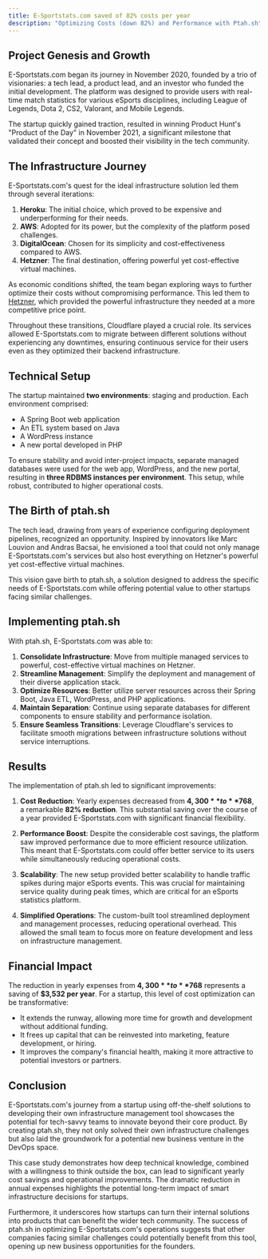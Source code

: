 ```yaml
---
title: E-Sportstats.com saved of 82% costs per year
description: "Optimizing Costs (down 82%) and Performance with Ptah.sh"
---
```


## Project Genesis and Growth

E-Sportstats.com began its journey in November 2020, founded by a trio of visionaries: a tech lead, a product lead, and an investor who funded the initial development. The platform was designed to provide users with real-time match statistics for various eSports disciplines, including League of Legends, Dota 2, CS2, Valorant, and Mobile Legends.

The startup quickly gained traction, resulted in winning Product Hunt's "Product of the Day" in November 2021, a significant milestone that validated their concept and boosted their visibility in the tech community.

## The Infrastructure Journey

E-Sportstats.com's quest for the ideal infrastructure solution led them through several iterations:

1. **Heroku**: The initial choice, which proved to be expensive and underperforming for their needs.
2. **AWS**: Adopted for its power, but the complexity of the platform posed challenges.
3. **DigitalOcean**: Chosen for its simplicity and cost-effectiveness compared to AWS.
4. **Hetzner**: The final destination, offering powerful yet cost-effective virtual machines.

As economic conditions shifted, the team began exploring ways to further optimize their costs without compromising performance. This led them to [Hetzner](https://out.ptah.sh/hetzner), which provided the powerful infrastructure they needed at a more competitive price point.

Throughout these transitions, Cloudflare played a crucial role. Its services allowed E-Sportstats.com to migrate between different solutions without experiencing any downtimes, ensuring continuous service for their users even as they optimized their backend infrastructure.

## Technical Setup

The startup maintained **two environments**: staging and production. Each environment comprised:

- A Spring Boot web application
- An ETL system based on Java
- A WordPress instance
- A new portal developed in PHP

To ensure stability and avoid inter-project impacts, separate managed databases were used for the web app, WordPress, and the new portal, resulting in **three RDBMS instances per environment**. This setup, while robust, contributed to higher operational costs.

## The Birth of ptah.sh

The tech lead, drawing from years of experience configuring deployment pipelines, recognized an opportunity. Inspired by innovators like Marc Louvion and Andras Bacsai, he envisioned a tool that could not only manage E-Sportstats.com's services but also host everything on Hetzner's powerful yet cost-effective virtual machines.

This vision gave birth to ptah.sh, a solution designed to address the specific needs of E-Sportstats.com while offering potential value to other startups facing similar challenges.

## Implementing ptah.sh

With ptah.sh, E-Sportstats.com was able to:

1. **Consolidate Infrastructure**: Move from multiple managed services to powerful, cost-effective virtual machines on Hetzner.
2. **Streamline Management**: Simplify the deployment and management of their diverse application stack.
3. **Optimize Resources**: Better utilize server resources across their Spring Boot, Java ETL, WordPress, and PHP applications.
4. **Maintain Separation**: Continue using separate databases for different components to ensure stability and performance isolation.
5. **Ensure Seamless Transitions**: Leverage Cloudflare's services to facilitate smooth migrations between infrastructure solutions without service interruptions.

## Results

The implementation of ptah.sh led to significant improvements:

1. **Cost Reduction**: Yearly expenses decreased from **$4,300** to **$768**, a remarkable **82% reduction**. This substantial saving over the course of a year provided E-Sportstats.com with significant financial flexibility.

2. **Performance Boost**: Despite the considerable cost savings, the platform saw improved performance due to more efficient resource utilization. This meant that E-Sportstats.com could offer better service to its users while simultaneously reducing operational costs.

3. **Scalability**: The new setup provided better scalability to handle traffic spikes during major eSports events. This was crucial for maintaining service quality during peak times, which are critical for an eSports statistics platform.

4. **Simplified Operations**: The custom-built tool streamlined deployment and management processes, reducing operational overhead. This allowed the small team to focus more on feature development and less on infrastructure management.

## Financial Impact

The reduction in yearly expenses from **$4,300** to **$768** represents a saving of **$3,532 per year**. For a startup, this level of cost optimization can be transformative:

- It extends the runway, allowing more time for growth and development without additional funding.
- It frees up capital that can be reinvested into marketing, feature development, or hiring.
- It improves the company's financial health, making it more attractive to potential investors or partners.

## Conclusion

E-Sportstats.com's journey from a startup using off-the-shelf solutions to developing their own infrastructure management tool showcases the potential for tech-savvy teams to innovate beyond their core product. By creating ptah.sh, they not only solved their own infrastructure challenges but also laid the groundwork for a potential new business venture in the DevOps space.

This case study demonstrates how deep technical knowledge, combined with a willingness to think outside the box, can lead to significant yearly cost savings and operational improvements. The dramatic reduction in annual expenses highlights the potential long-term impact of smart infrastructure decisions for startups.

Furthermore, it underscores how startups can turn their internal solutions into products that can benefit the wider tech community. The success of ptah.sh in optimizing E-Sportstats.com's operations suggests that other companies facing similar challenges could potentially benefit from this tool, opening up new business opportunities for the founders.
